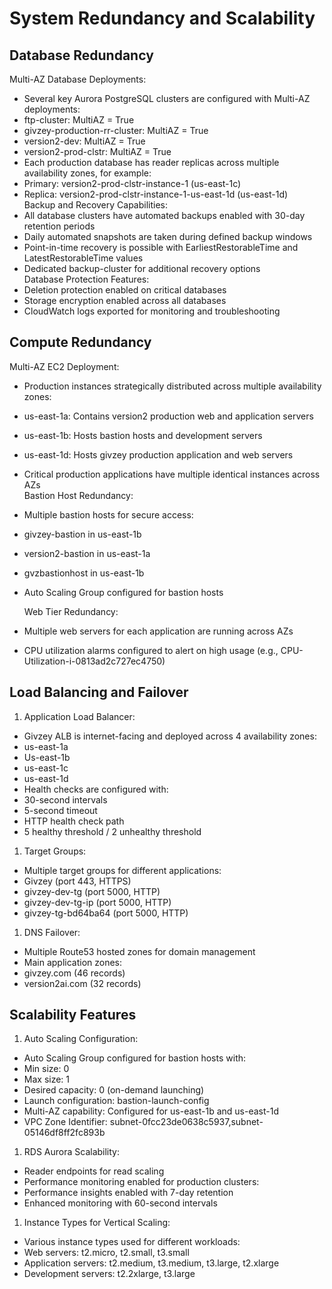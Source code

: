 # System Redundancy and Scalability

## Database Redundancy

Multi-AZ Database Deployments:

* Several key Aurora PostgreSQL clusters are configured with Multi-AZ deployments:  
* ftp-cluster: MultiAZ \= True  
* givzey-production-rr-cluster: MultiAZ \= True  
* version2-dev: MultiAZ \= True  
* version2-prod-clstr: MultiAZ \= True  
* Each production database has reader replicas across multiple availability zones, for example:  
* Primary: version2-prod-clstr-instance-1 (us-east-1c)  
* Replica: version2-prod-clstr-instance-1-us-east-1d (us-east-1d)  
  Backup and Recovery Capabilities:  
* All database clusters have automated backups enabled with 30-day retention periods  
* Daily automated snapshots are taken during defined backup windows  
* Point-in-time recovery is possible with EarliestRestorableTime and LatestRestorableTime values  
* Dedicated backup-cluster for additional recovery options  
  Database Protection Features:  
* Deletion protection enabled on critical databases  
* Storage encryption enabled across all databases  
* CloudWatch logs exported for monitoring and troubleshooting

## Compute Redundancy

Multi-AZ EC2 Deployment:

* Production instances strategically distributed across multiple availability zones:  
* us-east-1a: Contains version2 production web and application servers  
* us-east-1b: Hosts bastion hosts and development servers  
* us-east-1d: Hosts givzey production application and web servers  
* Critical production applications have multiple identical instances across AZs  
  Bastion Host Redundancy:  
* Multiple bastion hosts for secure access:  
* givzey-bastion in us-east-1b  
* version2-bastion in us-east-1a  
* gvzbastionhost in us-east-1b  
* Auto Scaling Group configured for bastion hosts 

  Web Tier Redundancy:

* Multiple web servers for each application are running across AZs  
* CPU utilization alarms configured to alert on high usage (e.g., CPU-Utilization-i-0813ad2c727ec4750)

## Load Balancing and Failover

1. Application Load Balancer:  
* Givzey ALB is internet-facing and deployed across 4 availability zones:  
* us-east-1a  
* Us-east-1b  
* us-east-1c   
* us-east-1d   
* Health checks are configured with:  
* 30-second intervals  
* 5-second timeout  
* HTTP health check path  
* 5 healthy threshold / 2 unhealthy threshold  
1. Target Groups:  
* Multiple target groups for different applications:  
* Givzey (port 443, HTTPS)  
* givzey-dev-tg (port 5000, HTTP)  
* givzey-dev-tg-ip (port 5000, HTTP)  
* givzey-tg-bd64ba64 (port 5000, HTTP)  
1. DNS Failover:  
* Multiple Route53 hosted zones for domain management  
* Main application zones:  
* givzey.com (46 records)  
* version2ai.com (32 records)

## Scalability Features

1. Auto Scaling Configuration:  
* Auto Scaling Group configured for bastion hosts with:  
* Min size: 0  
* Max size: 1  
* Desired capacity: 0 (on-demand launching)  
* Launch configuration: bastion-launch-config  
* Multi-AZ capability: Configured for us-east-1b and us-east-1d  
* VPC Zone Identifier: subnet-0fcc23de0638c5937,subnet-05146df8ff2fc893b  
1. RDS Aurora Scalability:  
* Reader endpoints for read scaling  
* Performance monitoring enabled for production clusters:  
* Performance insights enabled with 7-day retention  
* Enhanced monitoring with 60-second intervals  
1. Instance Types for Vertical Scaling:  
* Various instance types used for different workloads:  
* Web servers: t2.micro, t2.small, t3.small  
* Application servers: t2.medium, t3.medium, t3.large, t2.xlarge  
* Development servers: t2.2xlarge, t3.large

